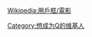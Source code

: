{{Userbox
  |border-c = #6699ff
  |border-s = 1
  |id-c     = #ffffff
  |id-s     = 10
  |id-fc    = #000000
  |info-c   = #66ddff
  |info-s   = 10
  |info-fc  = #000000
  |id       = 
  |info     = 这个用户希望成为[[星际旅行]]中的神级种族Q的一员！
}}
<includeonly>[[Category:想成为Q的维基人]]</includeonly>
<noinclude>
{{clear}}
[[Wikipedia:用戶框/電影]]
</noinclude>